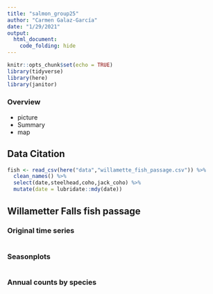 ```yaml
---
title: "salmon_group25"
author: "Carmen Galaz-García"
date: "1/29/2021"
output: 
  html_document:
    code_folding: hide
---
```


```r
knitr::opts_chunk$set(echo = TRUE)
library(tidyverse)
library(here)
library(janitor)
```

### Overview

- picture
- Summary
- map

## Data Citation

```r
fish <- read_csv(here("data","willamette_fish_passage.csv")) %>% 
  clean_names() %>% 
  select(date,steelhead,coho,jack_coho) %>% 
  mutate(date = lubridate::mdy(date))
```


## Willametter Falls fish passage {.tabset}


### Original time series
```r

```

### Seasonplots
```r

```

### Annual counts by species
```r

```

